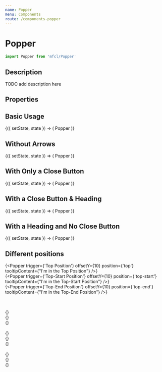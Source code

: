 ```yaml
---
name: Popper
menu: Components
route: /components-popper
---
```



# Popper

```javascript
import Popper from 'mfcl/Popper'
```

## Description

TODO add description here

## Properties

<Props of={Popper} />

## Basic Usage

<Playground>
  <Component initialState={{}}>
    {({ setState, state }) => (
      <Popper
        trigger={'Click Here'}
        position={'top-start'}
        offsetY={10}
        tooltipContent="This is what goes in the popper!"
      >
        Popper
      </Popper>
    )}
  </Component>
</Playground>

## Without Arrows

<Playground>
  <Component initialState={{}}>
    {({ setState, state }) => (
      <Popper
        trigger={'Click Here'}
        position={'top-start'}
        arrow={false}
        offsetY={10}
        tooltipContent="This is what goes in the popper!"
      >
        Popper
      </Popper>
    )}
  </Component>
</Playground>

## With Only a Close Button

<Playground>
  <Component initialState={{}}>
    {({ setState, state }) => (
      <Popper
        trigger={'Click Here'}
        position={'top-start'}
        offsetY={10}
        tooltipContent="This is what goes in the popper!"
        closeBtn={true}
      >
        Popper
      </Popper>
    )}
  </Component>
</Playground>

## With a Close Button & Heading

<Playground>
  <Component initialState={{}}>
    {({ setState, state }) => (
      <Popper
        trigger={'Click Here'}
        position={'top-start'}
        offsetY={10}
        tooltipContent="This is what goes in the popper!"
        closeBtn={true}
        header={'Header'}
      >
        Popper
      </Popper>
    )}
  </Component>
</Playground>

## With a Heading and No Close Button

<Playground>
  <Component initialState={{}}>
    {({ setState, state }) => (
      <Popper
        trigger={'Click Here'}
        position={'top-start'}
        offsetY={10}
        tooltipContent="This is what goes in the popper!"
        header={'Header'}
      >
        Popper
      </Popper>
    )}
  </Component>
</Playground>

## Different positions

<Playground>
  
  <Row>{<Popper trigger={'Top Position'} offsetY={10} position={'top'} tooltipContent={"I'm in the Top Position"} />}</Row>
  <br />
  <Row>{<Popper trigger={'Top-Start Position'} offsetY={10} position={'top-start'} tooltipContent={"I'm in the Top-Start Position"} />}</Row>
  <br />
  <Row> {<Popper trigger={'Top-End Position'} offsetY={10} position={'top-end'} tooltipContent={"I'm in the Top-End Position"} />}</Row>
  
  <br />
  <br />
  <Row>{<Popper trigger={'Bottom Position'} offsetY={10} position={'bottom'} tooltipContent={'I am in the Bottom Position'} />}</Row>
  <br />
  <Row>{<Popper trigger={'Bottom-Start Position'} offsetY={10} position={'bottom-start'} tooltipContent={'I am in the Bottom-Start Position'} />}</Row>
  <br />
  <Row> {<Popper trigger={'Bottom-End Position'} offsetY={10} position={'bottom-end'} tooltipContent={'I am in the Bottom-End Position'} />}</Row>
  
  <br />
  <br />
  <Row>{<Popper trigger={'Left Position'} offsetY={10} position={'left'} tooltipContent={'I am in the Left Position'} />}</Row>
  <br />
  <Row>{<Popper trigger={'Left-Start Position'} offsetY={10} position={'left-start'} tooltipContent={'I am in the Left-Start Position'} />}</Row>
  <br />
  <Row> {<Popper trigger={'Left-End Position'} offsetY={10} position={'left-end'} tooltipContent={'I am in the Left-End Position'} />}</Row>
  
  <br />
  <br />
  <Row>{<Popper trigger={'Right Position'} offsetY={10} position={'right'} tooltipContent={'I am in the Right Position'} />}</Row>
  <br />
  <Row>{<Popper trigger={'Right-Start Position'} offsetY={10} position={'right-start'} tooltipContent={'I am in the Right-Start Position'} />}</Row>
  <br />
  <Row> {<Popper trigger={'Right-End Position'} offsetY={10} position={'right-end'} tooltipContent={'I am in the Right-End Position'} />}</Row>


</Playground>

